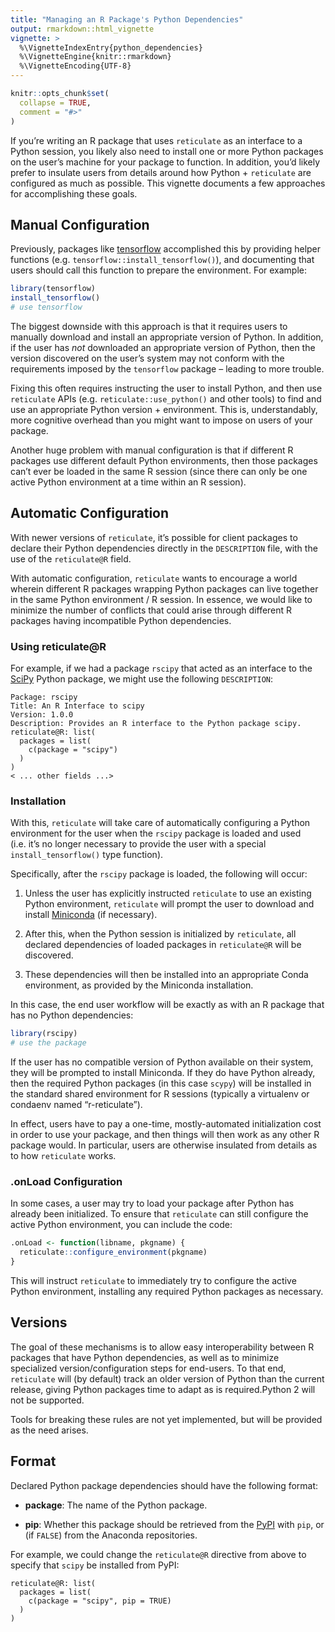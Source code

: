```yaml
---
title: "Managing an R Package's Python Dependencies"
output: rmarkdown::html_vignette
vignette: >
  %\VignetteIndexEntry{python_dependencies}
  %\VignetteEngine{knitr::rmarkdown}
  %\VignetteEncoding{UTF-8}
---
```


```r
knitr::opts_chunk$set(
  collapse = TRUE,
  comment = "#>"
)
```

If you're writing an R package that uses `reticulate` as an interface to a
Python session, you likely also need to install one or more Python packages on
the user's machine for your package to function. In addition, you'd likely
prefer to insulate users from details around how Python + `reticulate` are
configured as much as possible. This vignette documents a few approaches for
accomplishing these goals.


## Manual Configuration

Previously, packages like [tensorflow](https://tensorflow.rstudio.com)
accomplished this by providing helper functions (e.g.
`tensorflow::install_tensorflow()`), and documenting that users
should call this function to prepare the environment. For example:

```R
library(tensorflow)
install_tensorflow()
# use tensorflow
```

The biggest downside with this approach is that it requires users to manually
download and install an appropriate version of Python. In addition, if the user
has _not_ downloaded an appropriate version of Python, then the version
discovered on the user's system may not conform with the requirements imposed by
the `tensorflow` package -- leading to more trouble.

Fixing this often requires instructing the user to install Python, and then use
`reticulate` APIs (e.g. `reticulate::use_python()` and other tools) to find
and use an appropriate Python version + environment. This is, understandably,
more cognitive overhead than you might want to impose on users of your package.

Another huge problem with manual configuration is that if different R packages use different default Python environments, then those packages can't ever be loaded in the same R session (since there can only be one active Python environment at a time within an R session).

## Automatic Configuration

With newer versions of `reticulate`, it's possible for client packages to
declare their Python dependencies directly in the `DESCRIPTION` file, with
the use of the `reticulate@R` field. 

With automatic configuration, `reticulate` wants to encourage a world wherein
different R packages wrapping Python packages can live together in the same
Python environment / R session. In essence, we would like to minimize the number of
conflicts that could arise through different R packages having incompatible
Python dependencies.

### Using reticulate@R

For example, if we had a package `rscipy`
that acted as an interface to the [SciPy](https://www.scipy.org) Python package,
we might use the following `DESCRIPTION`:

```
Package: rscipy
Title: An R Interface to scipy
Version: 1.0.0
Description: Provides an R interface to the Python package scipy.
reticulate@R: list(
  packages = list(
    c(package = "scipy")
  )
)
< ... other fields ...>
```

### Installation 

With this, `reticulate` will take care of automatically configuring a Python
environment for the user when the `rscipy` package is loaded and used (i.e. it's no longer necessary to provide the user with a special `install_tensorflow()` type function). 

Specifically, after the `rscipy` package is loaded, the following will occur:

1. Unless the user has explicitly instructed `reticulate` to use an existing
   Python environment, `reticulate` will prompt the user to download and install
   [Miniconda](https://docs.conda.io/en/latest/miniconda.html) (if necessary).

2. After this, when the Python session is initialized by `reticulate`, all
   declared dependencies of loaded packages in `reticulate@R` will be
   discovered.

3. These dependencies will then be installed into an appropriate Conda
   environment, as provided by the Miniconda installation.

In this case, the end user workflow will be exactly as with an R package that has no Python dependencies:

```r
library(rscipy)
# use the package
```

If the user has no compatible version of Python available on their system, they will be prompted to install Miniconda. If they do have Python already, then the required Python packages (in this case `scypy`) will be installed in the standard shared environment for R sessions (typically a virtualenv or condaenv named "r-reticulate").

In effect, users have to pay a one-time, mostly-automated initialization cost in
order to use your package, and then things will then work as any other R package
would. In particular, users are otherwise insulated from details as to how
`reticulate` works.

### .onLoad Configuration

In some cases, a user may try to load your package after Python has already been
initialized. To ensure that `reticulate` can still configure the active Python
environment, you can include the code:

```R
.onLoad <- function(libname, pkgname) {
  reticulate::configure_environment(pkgname)
}
```

This will instruct `reticulate` to immediately try to configure the active
Python environment, installing any required Python packages as necessary.


## Versions

The goal of these mechanisms is to allow easy interoperability between R packages that have Python dependencies, as well as to minimize specialized version/configuration steps for end-users. To that end, `reticulate` will (by default) track an older version of Python than the current release, giving Python packages time to adapt as is required.Python 2 will not be supported.

Tools for breaking these rules are not yet implemented, but will be provided
as the need arises.

## Format

Declared Python package dependencies should have the following format:

- **package**: The name of the Python package.

- **pip**: Whether this package should be retrieved from the
  [PyPI](https://pypi.org) with `pip`, or (if `FALSE`) from the Anaconda
  repositories.

For example, we could change the `reticulate@R` directive from above to specify that `scipy` be installed from PyPI:

```
reticulate@R: list(
  packages = list(
    c(package = "scipy", pip = TRUE)
  )
)
```
